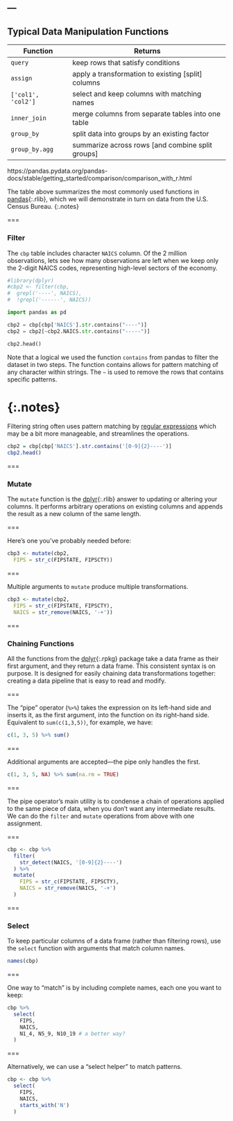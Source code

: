 ---
---

## Typical Data Manipulation Functions

| Function    | Returns                                            |
|-------------+----------------------------------------------------|
| `query`    | keep rows that satisfy conditions                  |
| `assign`    | apply a transformation to existing [split] columns |
| `['col1', 'col2']`| select and keep columns with matching names    |
| `inner_join`| merge columns from separate tables into one table  |
| `group_by`  | split data into groups by an existing factor       |
| `group_by.agg` | summarize across rows [and combine split groups]   |

https://pandas.pydata.org/pandas-docs/stable/getting_started/comparison/comparison_with_r.html


The table above summarizes the most commonly used functions in
[pandas](){:.rlib}, which we will demonstrate in turn on data from the U.S.
Census Bureau.
{:.notes}

===

### Filter

The `cbp` table includes character `NAICS` column. Of the 2 million
observations, lets see how many observations are left when we keep only the
2-digit NAICS codes, representing high-level sectors of the economy.

```python
#library(dplyr)
#cbp2 <- filter(cbp,
#  grepl('----', NAICS),
#  !grepl('------', NAICS))

import pandas as pd

cbp2 = cbp[cbp['NAICS'].str.contains("----")]
cbp2 = cbp2[~cbp2.NAICS.str.contains("-----")]

cbp2.head()
```

Note that a logical we used the function `contains` from pandas to filter the dataset in two steps. The function contains allows for pattern matching of any character within strings. The `~` is used to remove the rows that contains specific patterns.

{:.notes}
===

Filtering string often uses pattern matching by [regular expressions]
which may be a bit more manageable, and streamlines the operations.

```r
cbp2 = cbp[cbp['NAICS'].str.contains('[0-9]{2}----')]
cbp2.head()
```

[regular expressions]: https://stringr.tidyverse.org/articles/regular-expressions.html

===

### Mutate

The `mutate` function is the [dplyr](){:.rlib} answer to updating or altering
your columns. It performs arbitrary operations on existing columns and appends
the result as a new column of the same length.

===

Here's one you've probably needed before:

```r
cbp3 <- mutate(cbp2,
  FIPS = str_c(FIPSTATE, FIPSCTY))
```

===

Multiple arguments to `mutate` produce multiple transformations.

```r
cbp3 <- mutate(cbp2,
  FIPS = str_c(FIPSTATE, FIPSCTY),
  NAICS = str_remove(NAICS, '-+'))
```

===

### Chaining Functions

All the functions from the [dplyr](){:.rpkg} package take a data frame as their
first argument, and they return a data frame. This consistent syntax is on
purpose. It is designed for easily chaining data transformations together:
creating a data pipeline that is easy to read and modify.

===

The "pipe" operator (`%>%`) takes the expression on its left-hand side and
inserts it, as the first argument, into the function on its right-hand side.
Equivalent to `sum(c(1,3,5))`, for example, we have:

```r
c(1, 3, 5) %>% sum()
```

===

Additional arguments are accepted---the pipe only handles the first.

```r
c(1, 3, 5, NA) %>% sum(na.rm = TRUE)
```

===

The pipe operator's main utility is to condense a chain of operations applied to
the same piece of data, when you don't want any intermediate results. We
can do the `filter` and `mutate` operations from above with one assignment.

===

```r
cbp <- cbp %>%
  filter(
    str_detect(NAICS, '[0-9]{2}----')
  ) %>%
  mutate(
    FIPS = str_c(FIPSTATE, FIPSCTY),
    NAICS = str_remove(NAICS, '-+')
  )
```

===

### Select

To keep particular columns of a data frame (rather than filtering rows), use
the `select` function with arguments that match column names.

```r
names(cbp)
```

===

One way to "match" is by including complete names, each one you want to keep:

```r
cbp %>%
  select(
    FIPS,
    NAICS,
    N1_4, N5_9, N10_19 # a better way?
  )
```

===

Alternatively, we can use a "select helper" to match patterns.

```r
cbp <- cbp %>%
  select(
    FIPS,
    NAICS,
    starts_with('N')
  )
```
